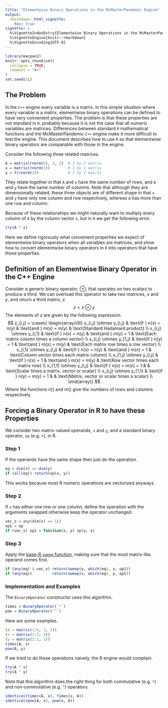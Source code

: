 ```yaml
---
title: "Elementwise Binary Operations in the McMasterPandemic Engine"
output: 
  rmarkdown::html_vignette:
    toc: true
vignette: >
  %\VignetteIndexEntry{Elementwise Binary Operations in the McMasterPandemic Engine}
  %\VignetteEngine{knitr::rmarkdown}
  %\VignetteEncoding{UTF-8}
---
```


```r
library(macpan2)
knitr::opts_chunk$set(
  collapse = TRUE,
  comment = "#>"
)
set.seed(1L)
```

## The Problem

In the `C++` engine every variable is a matrix.  In this simple situation where every variable is a matrix, elementwise binary operations can be defined to have very convenient properties.  The problem is that these properties are not standard in `R`, probably because it is not the case that all numeric variables are matrices.  Differences between standard `R` mathematical functions and the McMasterPandemic `C++` engine make it more difficult to test the engine.  This document describes how to use `R` so that elementwise binary operators are comparable with those in the engine.

Consider the following three related matrices.
```r
A = matrix(rnorm(6), 3, 2)  # 3 by 2 matrix
x = matrix(rnorm(3))        # 3 by 1 matrix
y = t(rnorm(2))             # 1 by 2 matrix
```

They relate together in that `A` and `x` have the same number of rows, and `A` and `y` have the same number of columns. Note that although they are dimensionally related, these three objects are of different shape in that `x` and `y` have only one column and row respectively, whereas `A` has more than one row and column.

Because of these relationships we might naturally want to multiply every column of `A` by the column vector `x`, but in `R` we get the following error.
```r
try(A * x)
```
Here we define rigorously what convenient properties we expect of elementwise binary operators when all variables are matrices, and show how to convert elementwise binary operators in `R` into operators that have these properties.

## Definition of an Elementwise Binary Operator in the C++ Engine

Consider a generic binary operator, $\otimes$, that operates on two scalars to produce a third. We can overload this operator to take two matrices, $x$ and $y$, and return a third matrix, $z$.
$$
z = x \otimes y
$$
The elements of $z$ are given by the following expression.
$$
z_{i,j} = \cases{ \begin{array}{lll}
  x_{i,j} \otimes y_{i,j} & \text{if } n(x) = n(y) & \text{and } m(x) = m(y) & \text{Standard Hadamard product} \\
  x_{i,j} \otimes y_{i,1} & \text{if } n(x) = n(y) & \text{and } m(y) = 1 & \text{Each matrix column times a column vector} \\
  x_{i,j} \otimes y_{1,j} & \text{if } n(y) = 1 & \text{and } m(x) = m(y) & \text{Each matrix row times a row vector} \\
  x_{i,1} \otimes y_{i,j} & \text{if } n(x) = n(y) & \text{and } m(x) = 1 & \text{Column vector times each matrix column} \\
  x_{1,j} \otimes y_{i,j} & \text{if } n(x) = 1 & \text{and } m(x) = m(y) & \text{Row vector times each matrix row} \\
  x_{1,1} \otimes y_{i,j} & \text{if } n(x) = m(x) = 1  & & \text{Scalar times a matrix, vector or scalar} \\
  x_{i,j} \otimes y_{1,1} & \text{if } n(y) = m(y) = 1 & & \text{Matrix, vector or scalar times a scalar} \\
\end{array}}
$$
Where the functions $n()$ and $m()$ give the numbers of rows and columns respectively.

## Forcing a Binary Operator in R to have these Properties

We consider two matrix-valued operands, `x` and `y`, and a standard binary operator, `op` (e.g. `+`), in R.

### Step 1

If the operands have the same shape then just do the operation.
```r
eq = dim(x) == dim(y)
if (all(eq)) return(op(x, y))
```
This works because most R numeric operations are vectorized anyways.

### Step 2

If `x` has either one row or one column, define the operation with the arguments swapped otherwise keep the operator unchanged.
```r
vec_x = any(dim(x) == 1L)
op1 = op
if (vec_x) op1 = function(x, y) op(y, x)
```

### Step 3

Apply the [base-R `sweep` function](https://search.r-project.org/R/refmans/base/html/sweep.html), making sure that the most matrix-like operand comes first.
```r
if (any(eq) & vec_x) return(sweep(y, which(eq), x, op1))
if (any(eq))         return(sweep(x, which(eq), y, op1))
```

### Implementation and Examples

The `BinaryOperator` constructor uses this algorithm.
```r
times = BinaryOperator(`*`)
pow = BinaryOperator(`^`)
```

Here are some examples.
```r
(A = matrix(1:6, 3, 2))
(x = matrix(1:3, 3))
(y = matrix(1:2, 1))
times(A, x)
pow(A, y)
```

If we tried to do these operations naively, the R engine would complain.
```r
try(A * x)
try(A ^ y)
```

Note that this algorithm does the right thing for both commutative (e.g. `*`) and non-commutative (e.g. `^`) operators.
```r
identical(times(A, x), times(x, A))
identical(pow(A, x), pow(x, A))
```
